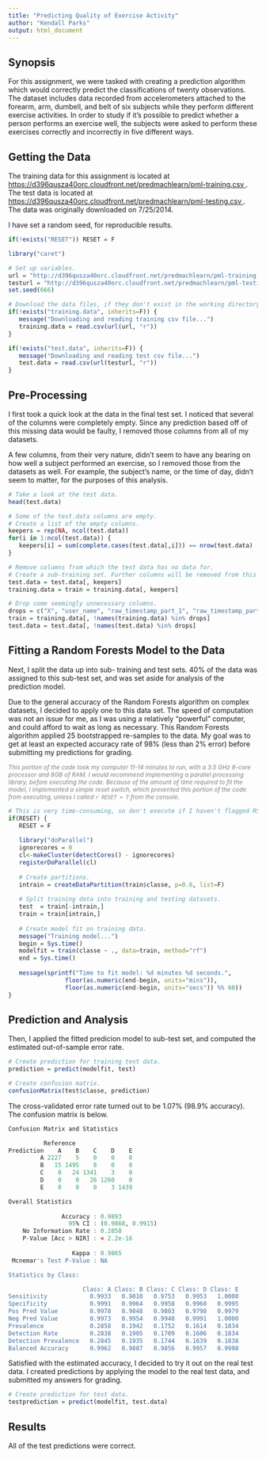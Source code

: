 ```yaml
---
title: "Predicting Quality of Exercise Activity"
author: "Kendall Parks"
output: html_document
---
```

## Synopsis  
For this assignment, we were tasked with creating a prediction algorithm which would correctly predict 
the classifications of twenty observations. The dataset includes data recorded from accelerometers 
attached to the forearm, arm, dumbell, and belt of six subjects while they perform different exercise 
activities. In order to study if it's possible to predict whether a person performs an exercise well, 
the subjects were asked to perform these exercises correctly and incorrectly in five different ways.

## Getting the Data  
The training data for this assignment is located at 
<a href="https://d396qusza40orc.cloudfront.net/predmachlearn/pml-training.csv">
https://d396qusza40orc.cloudfront.net/predmachlearn/pml-training.csv
</a>. The test data is located at <a href="https://d396qusza40orc.cloudfront.net/predmachlearn/pml-testing.csv">
https://d396qusza40orc.cloudfront.net/predmachlearn/pml-testing.csv
</a>. The data was originally downloaded on 7/25/2014.  
  
I have set a random seed, for reproducible results.
```r
if(!exists("RESET")) RESET = F

library("caret")

# Set up variables.
url = "http://d396qusza40orc.cloudfront.net/predmachlearn/pml-training.csv"
testurl = "http://d396qusza40orc.cloudfront.net/predmachlearn/pml-testing.csv"
set.seed(666)

# Download the data files, if they don't exist in the working directory.
if(!exists("training.data", inherits=F)) {
   message("Downloading and reading training csv file...")
   training.data = read.csv(url(url, "r"))
}

if(!exists("test.data", inherits=F)) {
   message("Downloading and reading test csv file...")
   test.data = read.csv(url(testurl, "r"))
}
```

## Pre-Processing  
I first took a quick look at the data in the final test set. I noticed that several of the columns were 
completely empty. Since any prediction based off of this missing data would be faulty, I removed those
columns from all of my datasets.  
  
A few columns, from their very nature, didn't seem to have any bearing on how well a subject performed 
an exercise, so I removed those from the datasets as well. For example, the subject's name, or the time 
of day, didn't seem to matter, for the purposes of this analysis.

```r
# Take a look at the test data.
head(test.data)

# Some of the test.data columns are empty.
# Create a list of the empty columns.
keepers = rep(NA, ncol(test.data))
for(i in 1:ncol(test.data)) {
   keepers[i] = sum(complete.cases(test.data[,i])) == nrow(test.data)
}

# Remove columns from which the test data has no data for.
# Create a sub-training set. Further columns will be removed from this set.
test.data = test.data[, keepers]
training.data = train = training.data[, keepers]

# Drop some seemingly unnecessary columns.
drops = c("X", "user_name", "raw_timestamp_part_1", "raw_timestamp_part_2", "cvtd_timestamp", "new_window", "num_window")
train = training.data[, !names(training.data) %in% drops]
test.data = test.data[, !names(test.data) %in% drops]
```

## Fitting a Random Forests Model to the Data  
Next, I split the data up into sub- training and test sets. 40% of the data was assigned to this 
sub-test set, and was set aside for analysis of the prediction model.  
  
Due to the general accuracy of the Random Forests algorithm on complex datasets, I decided to apply 
one to this data set. The speed of computation was not an issue for me, as I was using a relatively 
"powerful" computer, and could afford to wait as long as necessary. This Random Forests algorithm 
applied 25 bootstrapped re-samples to the data. My goal was to get at least an expected accuracy rate 
of 98% (less than 2% error) before submitting my predictions for grading.
  
<span style="font-style:italic; color:gray; font-size:12px">This portion of the code took my computer 
11-14 minutes to run, with a 3.5 GHz 8-core processor and 8GB of RAM. I would recommend implementing 
a parallel processing library, before executing the code. Because of the amount of time required to 
fit the model, I implemented a simple reset switch, which prevented this portion of the code from 
executing, unless I called `r RESET = T` from the console.</span>
```r
# This is very time-consuming, so don't execute if I haven't flagged RStudio to reset.
if(RESET) {
   RESET = F
   
   library("doParallel")
   ignorecores = 0
   cl<-makeCluster(detectCores() - ignorecores)
   registerDoParallel(cl)
   
   # Create partitions.
   intrain = createDataPartition(train$classe, p=0.6, list=F)
   
   # Split training data into training and testing datasets.
   test  = train[-intrain,]
   train = train[intrain,]
   
   # Create model fit on training data.
   message("Training model...")
   begin = Sys.time()
   modelfit = train(classe ~ ., data=train, method="rf")
   end = Sys.time()
   
   message(sprintf("Time to fit model: %d minutes %d seconds.",
                floor(as.numeric(end-begin, units="mins")), 
                floor(as.numeric(end-begin, units="secs")) %% 60))
}

```
  
## Prediction and Analysis  
Then, I applied the fitted predicion model to sub-test set, and computed the estimated out-of-sample 
error rate.

```r
# Create prediction for training test data.
prediction = predict(modelfit, test)

# Create confusion matrix.
confusionMatrix(test$classe, prediction) 
```

The cross-validated error rate turned out to be 1.07% (98.9% accuracy). The confusion matrix is below.  
```r
Confusion Matrix and Statistics

          Reference
Prediction    A    B    C    D    E
         A 2227    5    0    0    0
         B   15 1495    8    0    0
         C    0   24 1341    3    0
         D    0    0   26 1260    0
         E    0    0    0    3 1439

Overall Statistics
                                          
               Accuracy : 0.9893          
                 95% CI : (0.9868, 0.9915)
    No Information Rate : 0.2858          
    P-Value [Acc > NIR] : < 2.2e-16       
                                          
                  Kappa : 0.9865          
 Mcnemar's Test P-Value : NA              

Statistics by Class:

                     Class: A Class: B Class: C Class: D Class: E
Sensitivity            0.9933   0.9810   0.9753   0.9953   1.0000
Specificity            0.9991   0.9964   0.9958   0.9960   0.9995
Pos Pred Value         0.9978   0.9848   0.9803   0.9798   0.9979
Neg Pred Value         0.9973   0.9954   0.9948   0.9991   1.0000
Prevalence             0.2858   0.1942   0.1752   0.1614   0.1834
Detection Rate         0.2838   0.1905   0.1709   0.1606   0.1834
Detection Prevalence   0.2845   0.1935   0.1744   0.1639   0.1838
Balanced Accuracy      0.9962   0.9887   0.9856   0.9957   0.9998

```

Satisfied with the estimated accuracy, I decided to try it out on the real test data. I created 
predictions by applying the model to the real test data, and submitted my answers for grading.
```r
# Create prediction for test data.
testprediction = predict(modelfit, test.data)
```
  
## Results  
All of the test predictions were correct.